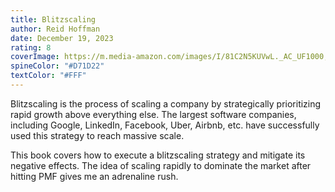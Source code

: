 ```yaml
---
title: Blitzscaling
author: Reid Hoffman
date: December 19, 2023
rating: 8
coverImage: https://m.media-amazon.com/images/I/81C2N5KUVwL._AC_UF1000,1000_QL80_.jpg
spineColor: "#D71D22"
textColor: "#FFF"
---
```


Blitzscaling is the process of scaling a company by strategically prioritizing rapid growth above everything else. The largest software companies, including Google, LinkedIn, Facebook, Uber, Airbnb, etc. have successfully used this strategy to reach massive scale.

This book covers how to execute a blitzscaling strategy and mitigate its negative effects. The idea of scaling rapidly to dominate the market after hitting PMF gives me an adrenaline rush.
